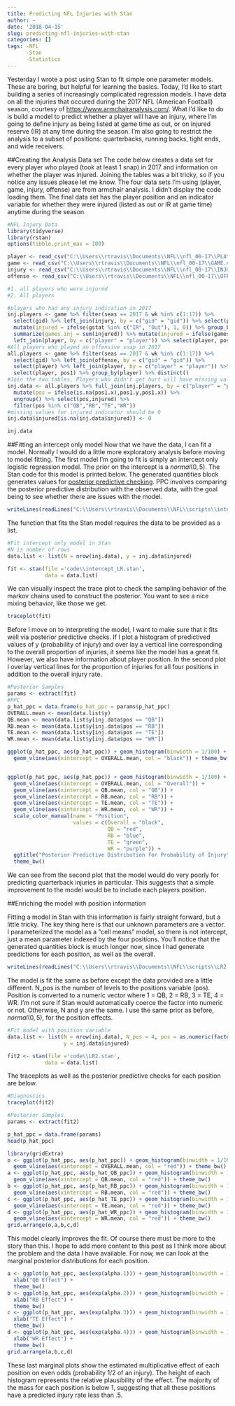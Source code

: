 ```yaml
---
title: Predicting NFL Injuries with Stan
author: ~
date: '2018-04-15'
slug: predicting-nfl-injuries-with-stan
categories: []
tags: -NFL
      -Stan
      -Statistics
---
```


Yesterday I wrote a post using Stan to fit simple one parameter models. These are boring, but helpful for learning the basics. Today, I'd like to start building a series of increasingly complicated regression models. I have data on all the injuries that occured during the 2017 NFL (American Football) season, courtesy of [https://www.armchairanalysis.com/](https://www.armchairanalysis.com/). What I'd like to do is build a model to predict whether a player will have an injury, where I'm going to define injury as being listed  at game time as out, or on injured reserve (IR) at any time during the season. I'm also going to restrict the analysis to a subset of positions: quarterbacks, running backs, tight ends, and wide receivers.

##Creating the Analysis Data set
The code below creates a data set for every player who played (took at least 1 snap) in 2017 and information on whether the player was injured. Joining the tables was a bit tricky, so if you notice any issues please let me know. The four data sets I'm using (player, game, injury, offense) are from armchair analysis. I didn't display the code loading them. The final data set has the player position and an indicator variable for whether they were injured (listed as out or IR at game time) anytime during the season.

```r
#NFL Injury Data
library(tidyverse)
library(rstan)
options(tibble.print_max = 100)
```
```r
player <- read_csv("C:\\Users\\rtravis\\Documents\\NFL\\nfl_00-17\\PLAYER.csv")
game <- read_csv("C:\\Users\\rtravis\\Documents\\NFL\\nfl_00-17\\GAME.csv")
injury <- read_csv("C:\\Users\\rtravis\\Documents\\NFL\\nfl_00-17\\INJURY.csv")
offense <- read_csv("C:\\Users\\rtravis\\Documents\\NFL\\nfl_00-17\\OFFENSE.csv")
```
```r
#1. all players who were injured
#2. All players

#players who had any injury indication in 2017
inj.players <- game %>% filter(seas == 2017 & wk %in% c(1:17)) %>%
  select(gid) %>% left_join(injury, by = c("gid" = "gid")) %>% select(player, gstat) %>%
  mutate(injured = ifelse(gstat %in% c("IR", "Out"), 1, 0)) %>% group_by(player) %>%
  summarize(games.inj = sum(injured)) %>% mutate(injured = ifelse(games.inj > 0, 1, 0)) %>%
  left_join(player, by = c("player" = "player")) %>% select(player, pos1, games.inj, injured) 
#All players who played an offensive snap in 2017
all.players <- game %>% filter(seas == 2017 & wk %in% c(1:17)) %>%
  select(gid) %>% left_join(offense, by = c("gid" = "gid")) %>%
  select(player) %>% left_join(player, by = c("player" = "player")) %>%
  select(player, pos1) %>% group_by(player) %>% distinct()
#Join the two tables. Players who didn't get hurt will have missing values for injured
inj.data <- all.players %>% full_join(inj.players, by = c("player" = "player")) %>%
  mutate(pos = ifelse(is.na(pos1.x),pos1.y,pos1.x)) %>% 
  ungroup() %>% select(pos,injured) %>%
  filter(pos %in% c("QB","RB","TE","WR"))
#missing values for injured indicator should be 0
inj.data$injured[is.na(inj.data$injured)] <- 0

inj.data

```

##Fitting an intercept only model
Now that we have the data, I can fit a model. Normally I would do a little more exploratory analysis before moving to model fitting. The first model I'm going to fit is simply an intercept only logistic regression model. The prior on the intercept is a $normal(0,5)$. The Stan code for this model is printed below. The generated quantities block generates values for [posterior predictive checking](https://stats.stackexchange.com/questions/115157/what-are-posterior-predictive-checks-and-what-makes-them-useful). PPC involves comparing the posterior predictive distribution with the observed data, with the goal being to see whether there are issues with the model.  

```r
writeLines(readLines("C:\\Users\\rtravis\\Documents\\NFL\\scripts\\intercept_LR.stan"))
```

The function that fits the Stan model requires the data to be provided as a list.
```r
#Fit intercept only model in Stan
#N is number of rows
data.list <- list(N = nrow(inj.data), y = inj.data$injured)

fit <- stan(file ='code\\intercept_LR.stan',
            data = data.list)

```

We can visually inspect the trace plot to check the sampling behavior of the markov chains used to construct the posterior. You want to see a nice mixing behavior, like those we get.

```r
traceplot(fit)
```

Before I move on to interpreting the model, I want to make sure that it fits well via posterior predictive checks. If I plot a histogram of predictived values of y (probability of injury) and over lay a vertical line corresponding to the overall proportion of injuries, it seems like the model has a great fit. However, we also have information about player position. In the second plot I overlay vertical lines for the proportion of injuries for all four positions in addition to the overall injury rate.

```r
#Posterior Samples
params <- extract(fit)
#PPC
p_hat_ppc = data.frame(p_hat_ppc = params$p_hat_ppc)
OVERALL.mean <- mean(data.list$y)
QB.mean <- mean(data.list$y[inj.data$pos == "QB"])
RB.mean <- mean(data.list$y[inj.data$pos == "RB"])
TE.mean <- mean(data.list$y[inj.data$pos == "TE"])
WR.mean <- mean(data.list$y[inj.data$pos == "WR"])

ggplot(p_hat_ppc, aes(p_hat_ppc)) + geom_histogram(binwidth = 1/100) +
  geom_vline(aes(xintercept = OVERALL.mean, col = "black")) + theme_bw()


ggplot(p_hat_ppc, aes(p_hat_ppc)) + geom_histogram(binwidth = 1/100) +
  geom_vline(aes(xintercept = OVERALL.mean, col = "Overall")) +
  geom_vline(aes(xintercept = QB.mean, col = "QB")) +
  geom_vline(aes(xintercept = RB.mean, col = "RB")) +
  geom_vline(aes(xintercept = TE.mean, col = "TE")) +
  geom_vline(aes(xintercept = WR.mean, col = "WR")) +
  scale_color_manual(name = "Position", 
                     values = c(Overall = "black",
                                QB = "red",
                                RB = "blue",
                                TE = "green",
                                WR = "purple")) +
  ggtitle("Posterior Predictive Distribution for Probability of Injury") +
  theme_bw()

```

We can see from the second plot that the model would do very poorly for predicting quarterback injuries in particular. This suggests that a simple improvement to the model would be to include each players position.


##Enriching the model with position information

Fitting a model in Stan with this information is fairly straight forward, but a little tricky. The key thing here is that our unknown parameters are a vector. I parameterized the model as a "cell means" model, so there is not intercept, just a mean parameter indexed by the four positions. You'll notice that the generated quantities block is much longer now, since I had generate predictions for each position, as well as the overall. 
```r
writeLines(readLines("C:\\Users\\rtravis\\Documents\\NFL\\scripts\\LR2.stan"))
```

The model is fit the same as before except the data provided are a little different. N_pos is the number of levels to the positions variable (pos). Position is converted to a numeric vector where 1 = QB, 2 = RB, 3 = TE, 4 = WR. I'm not sure if Stan would automatically coerce the factor into numeric or not. Otherwise, N and y are the same. I use the same prior as before, $normal(0,5)$, for the position effects. 
```r
#Fit model with position variable
data.list <- list(N = nrow(inj.data), N_pos = 4, pos = as.numeric(factor(inj.data$pos)),
                  y = inj.data$injured)

fit2 <- stan(file ='code\\LR2.stan',
            data = data.list)
```

The traceplots as well as the posterior predictive checks for each position are below. 

```r
#Diagnostics
traceplot(fit2)

#Posterior Samples
params <- extract(fit2)

p_hat_ppc = data.frame(params)
head(p_hat_ppc)

library(gridExtra)
o <- ggplot(p_hat_ppc, aes(p_hat_ppc)) + geom_histogram(binwidth = 1/100) +
  geom_vline(aes(xintercept = OVERALL.mean, col = "red")) + theme_bw()
a <- ggplot(p_hat_ppc, aes(p_hat_QB_ppc)) + geom_histogram(binwidth = 1/25) +
  geom_vline(aes(xintercept = QB.mean, col = "red")) + theme_bw()
b <- ggplot(p_hat_ppc, aes(p_hat_RB_ppc)) + geom_histogram(binwidth = 1/25) +
  geom_vline(aes(xintercept = RB.mean, col = "red")) + theme_bw()
c <- ggplot(p_hat_ppc, aes(p_hat_TE_ppc)) + geom_histogram(binwidth = 1/25) +
  geom_vline(aes(xintercept = TE.mean, col = "red")) + theme_bw()
d <- ggplot(p_hat_ppc, aes(p_hat_WR_ppc)) + geom_histogram(binwidth = 1/25) +
  geom_vline(aes(xintercept = WR.mean, col = "red")) + theme_bw()
grid.arrange(o,a,b,c,d)

```


This model clearly improves the fit. Of course there must be more to the story than this. I hope to add more content to this post as I think more about the problem and the data I have available. For now, we can look at the marginal posterior distributions for each position.

```r
a <- ggplot(p_hat_ppc, aes(exp(alpha.1))) + geom_histogram(binwidth = 1/100) +
  xlab("QB Effect") +
  theme_bw()
b <- ggplot(p_hat_ppc, aes(exp(alpha.2))) + geom_histogram(binwidth = 1/100) +
  xlab("RB Effect") +
  theme_bw()
c <- ggplot(p_hat_ppc, aes(exp(alpha.3))) + geom_histogram(binwidth = 1/100) +
  xlab("TE Effect") +
  theme_bw()
d <- ggplot(p_hat_ppc, aes(exp(alpha.4))) + geom_histogram(binwidth = 1/100) +
  xlab("WR Effect") +
  theme_bw()
grid.arrange(a,b,c,d)
```

These last marginal plots show the estimated multiplicative effect of each position on even odds (probability 1/2 of an injury). The height of each histogram represents the relative plausibility of the effect. The majority of the mass for each position is below 1, suggesting that all these positions have a predicted injury rate less than .5. 